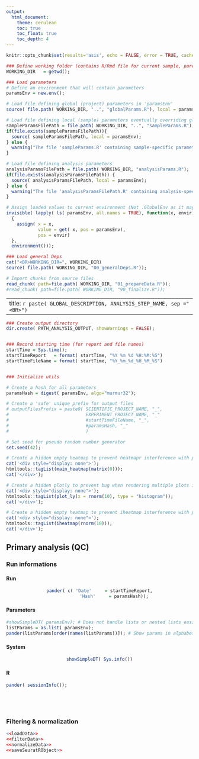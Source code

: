 ```yaml
---
output:
  html_document: 
    theme: cerulean
    toc: true
    toc_float: true
    toc_depth: 4
---
```


```r
knitr::opts_chunk$set(results='asis', echo = FALSE, error = TRUE, cache = FALSE, cache.comments = TRUE, fig.dim = c(7,7), autodep = TRUE)
```




```r
### Define working folder (contains R/Rmd file for current sample, parent contains global project files)
WORKING_DIR   = getwd();

### Load parameters
# Define an environment that will contain parameters
paramsEnv = new.env();

# Load file defining global (project) parameters in 'paramsEnv'
source( file.path( WORKING_DIR, "..", "globalParams.R"), local = paramsEnv);

# Load file defining local (sample) parameters eventually overriding global ones
sampleParamsFilePath = file.path( WORKING_DIR, "..", "sampleParams.R");
if(file.exists(sampleParamsFilePath)){
  source( sampleParamsFilePath, local = paramsEnv);
} else {
  warning("The file 'sampleParams.R' containing sample-specific parameters is missing. The analysis will use global (project) parameters only.");
}

# Load file defining analysis parameters
analysisParamsFilePath = file.path( WORKING_DIR, "analysisParams.R");
if(file.exists(analysisParamsFilePath)) {
  source( analysisParamsFilePath, local = paramsEnv);
} else {
  warning("The file 'analysisParamsFilePath.R' containing analysis-specific parameters is missing.");
}

# Assign loaded values to current environment (Not .GlobalEnv as it may not be the current one depending on where rendering is started from)
invisible( lapply( ls( paramsEnv, all.names = TRUE), function(x, envir)
  { 
    assign( x = x, 
            value = get( x, pos = paramsEnv), 
            pos = envir)
  }, 
  environment()));

### Load general Deps
cat("<BR>WORKING_DIR=", WORKING_DIR)
source( file.path( WORKING_DIR, "00_generalDeps.R"));

# Import chunks from source files
read_chunk( path=file.path( WORKING_DIR, "01_prepareData.R"));
#read_chunk( path=file.path( WORKING_DIR, "90_finalize.R"));
```

---
title: `r paste( GLOBAL_DESCRIPTION, ANALYSIS_STEP_NAME, sep ="<BR>")`
---


```r

### Create output directory
dir.create( PATH_ANALYSIS_OUTPUT, showWarnings = FALSE);


### Record starting time (for report and file names)
startTime = Sys.time();
startTimeReport   = format( startTime, "%Y %m %d %H:%M:%S")
startTimeFileName = format( startTime, "%Y_%m_%d_%H_%M_%S")


### Initialize utils

# Create a hash for all parameters
paramsHash = digest( paramsEnv, algo="murmur32");

# Create a 'safe' unique prefix for output files
# outputFilesPrefix = paste0( SCIENTIFIC_PROJECT_NAME, "_",     
#                             EXPERIMENT_PROJECT_NAME, "_"
#                             #startTimeFileName, "_",
#                             #paramsHash, "_"
#                             )

# Set seed for pseudo random number generator
set.seed(42);

# Create a hidden empty heatmap to prevent heatmapr interference with plotly functions (bug ?)
cat('<div style="display: none">');
htmltools::tagList(main_heatmap(matrix(0)));
cat('</div>');

# Create a hidden plotly to prevent bug when rendering multiple plots in report
cat('<div style="display: none">');
htmltools::tagList(plot_ly(x = rnorm(10), type = "histogram"));
cat('</div>');

# Create a hidden empty heatmap to prevent iheatmap interference with plotly functions
cat('<div style="display: none">');
htmltools::tagList(iheatmap(rnorm(10)));
cat('</div>');
```




## Primary analysis (QC)


### Run informations {.tabset .tabset-fade}

#### Run
<center>
```r
pander( c( 'Date'     = startTimeReport,
           'Hash'     = paramsHash));
```
</center>

#### Parameters
```r
#showSimpleDT( paramsEnv); # Does not handle lists or nested lists easily
listParams = as.list( paramsEnv);
pander(listParams[order(names(listParams))]); # Show params in alphabetical order
```

#### System
<center>
```r
showSimpleDT( Sys.info())
```
</center>

#### R
```r
pander( sessionInfo());
```

<!-- Ending the tabset section -->
### {.toc-ignore} 
<br /><br />

### Filtering & normalization
```r
<<loadData>>
<<filterData>>
<<normalizeData>>
<<saveSeuratRObject>>
```
<br /><br />


